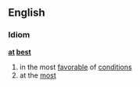 == English ==
=== Idiom ===
'''[[at]] [[best]]'''
# in the most [[favorable]] of [[condition]]s
# at the [[most]]